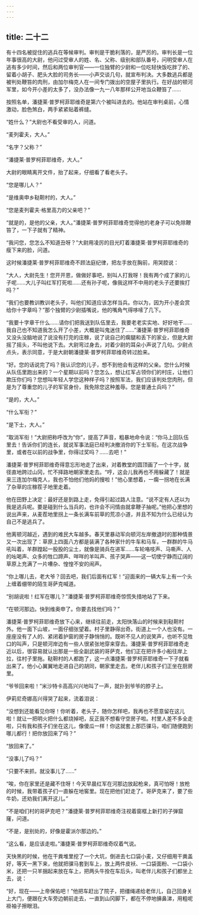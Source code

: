 ```yaml
---
---
---
```

title: 二十二
---




有十四名被捉住的逃兵在等候审判。审判是干脆利落的，是严厉的。审判长是一位年事很高的大尉，他问过受审人的姓、名、父称、级别和部队番号，问明受审人在逃有多少时间，然后和两位审判官——一位独臂的少尉和一位吃轻快饭吃胖了的、留着小胡子、肥头大脸的司务长——小声交谈几句，就宣布判决。大多数逃兵都是被判处鞭笞的肉刑，由加尔梅克人在一间专门拨出的空屋子里执行。在好战的顿河军里，如今开小差的太多了，没办法像一九一八年那样公开地当众鞭笞了……

按照名单，潘捷莱·普罗柯菲耶维奇是第六个被叫进去的。他站在审判桌前，心情激动，脸色煞白，两手紧紧贴着裤缝。

“姓什么？”大尉也不看受审的人，问道。

“麦列霍夫，大人。”

“名字？父称？”

“潘捷莱·普罗柯菲耶维奇，大人。”

大尉的眼睛离开文件，抬了起来，仔细看了看老头子。

“您是哪儿人？”

“是维奥申乡鞑靼村的，大人。”

“您是麦列霍夫·格里高力的父亲吧？”

“就是的，是他的父亲，大人。”潘捷莱·普罗柯菲耶维奇觉得他的老身子可以免除鞭笞了，一下子就有了精神。

“我问您，您怎么不知道丑呀？”大尉用凌厉的目光盯着潘捷莱·普罗柯菲耶维奇的瘦下来的脸，问道。

这时候潘捷莱·普罗柯菲耶维奇不顾法庭纪律，把左手放在胸前，用哭腔说：

“大人，大尉先生！您开开恩，做做好事吧，别叫人打我呀！我有两个成了家的儿子呢……大儿子叫红军打死啦……还有孙子呢，像我这样不中用的老头子还要挨打吗？”

“我们也要教训教训老头子，叫他们知道应该怎样当兵。你以为，因为开小差会赏给你十字章吗？”那个独臂的少尉插嘴说，他的嘴角气得哆嗦了几下。

“我要十字章干什么……请你们把我送到队伍里去，我要老老实实地、好好地干……我自己也不知道我怎么开了小差，大概是叫鬼迷住了……”潘捷莱·普罗柯菲耶维奇又没头没脑地说了说没有打完的庄稼，说了说自己的瘸腿和丢下的家业，但是大尉摇了摇头，不叫他说下去。大尉弯过身去，对着少尉的耳朵小声说了几句。少尉点点头，表示同意，于是大尉朝潘捷莱·普罗柯菲耶维奇转过脸来。

“好。您的话说完了吗？我认识您的儿子，想不到他会有这样的父亲。您什么时候从队伍里跑出来的？一个星期以前吗？您怎么，想让红军占领你们的村庄，让他们欺压你们吗？您想叫年轻人学您这种样子吗？按照军法，我们应该判处您肉刑，但是为了尊重您的儿子的军官身份，我免除您这种羞辱。您是普通士兵吗？”

“是的，大人。”

“什么军衔？”

“是下士，大人。”

“取消军衔！”大尉把称呼改为“你”，提高了声音，粗暴地命令说：“你马上回队伍里去！告诉你们的连长，就说军事法庭已经判决撤消你的下士军衔。在这次战争里，或者在以前的战争里，你得过奖吗？……去吧！”

潘捷莱·普罗柯菲耶维奇得意忘形地走了出来，对着教堂的圆顶画了一个十字，就径直地跨过山冈，忙不择路地朝家里走去。“哼，这会儿我再也不用躲藏了！就是来三连加尔梅克人，我也不怕他们他妈的搜啦！”他心里想着，一瘸一拐地在长满了杂草的庄稼茬子地里走着。

他在田野上决定：最好还是到路上走，免得引起过路人注意。“说不定有人还以为我是逃兵呢。要是碰到什么当兵的，也许会不问情由就拿鞭子抽呢。”他把心里想的说出声来，从麦茬地里拐上一条长满车前草的荒凉小道，并且不知为什么已经认为自己不是逃兵了。

他离顿河越近，遇到的难民大车越多。春天里暴动军向顿河左岸撤退时的那种情景又一次出现了：草原上四面八方都是装满了各种家什的牛车和马车，一群群的牛马吼叫着，羊群蹚起一股股的尘土，就像是骑兵在进军……车轮咯吱声、马嘶声、人的吆喝声、众多的牲口蹄声、咩咩的羊叫声、孩子哭声——这一切使宁静而辽阔的草原上充满了一片嘈杂、惶惶不安的闹声。

“你上哪儿去，老大爷？回去吧，我们后面有红军！”迎面来的一辆大车上有一个头上缠着绷带的陌生哥萨克喊道。

“别胡说啦！红军在哪儿？”潘捷莱·普罗柯菲耶维奇惊慌失措地站了下来。

“在顿河那边。快到维奥申了。你要去找他们吗？”

潘捷莱·普罗柯菲耶维奇放下心来，继续往前走，太阳快落山的时候来到鞑靼村外。他一面下山坡，一面仔细张望着。村子里静得出奇。街道上一个人也没有。一座座没有了人的、紧闭着护窗的房子静悄悄的。既听不见人的说笑声，也听不见牲口的叫声，只是顿河岸边有一些人很紧张地穿来穿去。潘捷莱·普罗柯菲耶维奇走近以后，很容易就认出那是一些全副武装的哥萨克，他们正在把许多小船往岸上拉，往村子里拖。鞑靼村的人都跑了，这一点潘捷莱·普罗柯菲耶维奇一下子就看出来了。他小心翼翼地走进自己的胡同，朝家里走去。老伴儿和孩子们正坐在厨房里。

“爷爷回来啦！”米沙特卡高高兴兴地叫了一声，就扑到爷爷的脖子上。

伊莉尼奇娜高兴得哭了起来，流着泪说：

“没想到还能看见你呀！你听着，老头子，随你怎样吧，我再也不愿意留在这儿啦！就让一把明火把什么都烧掉吧，反正我不想看守空房子啦。村里人差不多全走啦，只有我和孩子们坐在这儿，像傻瓜一样！你这就套上那匹骒马，咱们随便跑到哪儿都行！把你放回来了吗？”

“放回来了。”

“没事儿了吗？”

“只要不来抓，就没事儿了……”

“唉，你在家里还是藏不住呀！今天早晨红军在河那边放起枪来，真可怕呀！放枪的时候，我带着孩子们一直躲在地窖里。现在把他们赶走了。哥萨克来了，要了些牛奶，还劝我们离开这儿。”

“不是咱们村的哥萨克吧？”潘捷莱·普罗柯菲耶维奇注视着窗框上新打的子弹窟窿，问道。

“不是，是别处的，好像是霍派尔那边的。”

“这么看，是应该走啦。”潘捷莱·普罗柯菲耶维奇叹着气说。

天快黑的时候，他在干粪堆里挖了一个大坑，倒进去七口袋小麦，又仔细用干粪盖好，等天一黑下来，他就把骒马套到车上，放上两件皮袄、一口袋面粉、一口袋小米，还把一只羊捆起来放在车上，把两头牛拴在车后头，叫老伴儿和孩子们都坐上去，说：

“好，现在——上帝保佑吧！”他把车赶出了院子，把缰绳递给老伴儿，自己回身关上大门，便跟在大车旁边朝前走去，一直到山冈脚下，都在不停地擤鼻涕，用粗呢褂袖子擦眼泪。